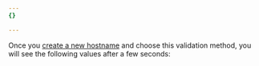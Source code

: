 ```yaml
---
{}

---
```


Once you [create a new hostname](/cloudflare-for-platforms/cloudflare-for-saas/security/certificate-management/issue-and-validate/issue-certificates/) and choose this validation method, you will see the following values after a few seconds:
